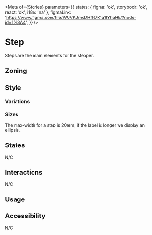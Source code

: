 

<Meta
	of={Stories}
	parameters={{
		status: { figma: 'ok', storybook: 'ok', react: 'ok', i18n: 'na' },
		figmaLink: 'https://www.figma.com/file/WUVKJmcDHfR7K1q1lYhaHk/?node-id=1%3A4',
	}}
/>

# Step

Steps are the main elements for the stepper.

## Zoning

<FigmaImage
	src="https://www.figma.com/file/qc8oUSyVJM67gSsbTShftt/%F0%9F%93%90-Zoning?node-id=952%3A229"
	alt="zoning image for the steps"
/>

## Style

### Variations

<FigmaImage
	src="https://www.figma.com/file/WUVKJmcDHfR7K1q1lYhaHk/Stepper?node-id=816%3A25605"
	alt="states image for the steps"
/>

<Canvas>
	<Story of={Stories.Default} />
</Canvas>

### Sizes

The max-width for a step is 20rem, if the label is longer we display an ellipsis.

<Canvas>
	<Story of={Stories.Overflow} />
</Canvas>

## States

N/C

## Interactions

N/C

## Usage

<Canvas>
	<Story of={Stories.Usage} />
</Canvas>

<ArgsTable story="usage" />

## Accessibility

N/C
